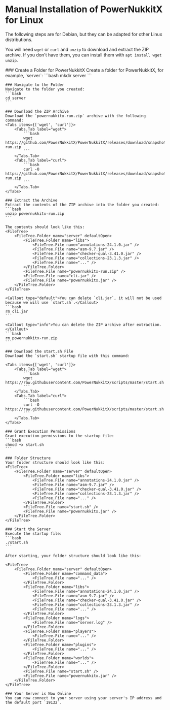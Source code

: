 
# Manual Installation of PowerNukkitX for Linux

The following steps are for Debian, but they can be adapted for other Linux distributions.

<Callout type="default">You will need `wget` or `curl` and `unzip` to download and extract the ZIP archive. If you don't have them, you can install them with `apt install wget unzip`.</Callout>

<Steps>
    ### Create a Folder for PowerNukkitX
    Create a folder for PowerNukkitX, for example, `server`:
    ```bash
    mkdir server
    ```

    ### Navigate to the Folder
    Navigate to the folder you created:
    ```bash
    cd server
    ```

    ### Download the ZIP Archive
    Download the `powernukkitx-run.zip` archive with the following command:
    <Tabs items={['wget', 'curl']}>
        <Tabs.Tab label="wget">
            ```bash
            wget https://github.com/PowerNukkitX/PowerNukkitX/releases/download/snapshot/powernukkitx-run.zip
            ```
        </Tabs.Tab>
        <Tabs.Tab label="curl">
            ```bash
            curl -O https://github.com/PowerNukkitX/PowerNukkitX/releases/download/snapshot/powernukkitx-run.zip
            ```
        </Tabs.Tab>
    </Tabs>

    ### Extract the Archive
    Extract the contents of the ZIP archive into the folder you created:
    ```bash
    unzip powernukkitx-run.zip
    ```

    The contents should look like this:
    <FileTree>
        <FileTree.Folder name="server" defaultOpen>
            <FileTree.Folder name="libs">
                <FileTree.File name="annotations-24.1.0.jar" />
                <FileTree.File name="asm-9.7.jar" />
                <FileTree.File name="checker-qual-3.41.0.jar" />
                <FileTree.File name="collections-23.1.3.jar" />
                <FileTree.File name="..." />
            </FileTree.Folder>
            <FileTree.File name="powernukkitx-run.zip" />
            <FileTree.File name="cli.jar" />
            <FileTree.File name="powernukkitx.jar" />
        </FileTree.Folder>
    </FileTree>

    <Callout type="default">You can delete `cli.jar`, it will not be used because we will use `start.sh`.</Callout>
    ```bash
    rm cli.jar
    ```

    <Callout type="info">You can delete the ZIP archive after extraction.</Callout>
    ```bash
    rm powernukkitx-run.zip
    ```

    ### Download the start.sh File
    Download the `start.sh` startup file with this command:

    <Tabs items={['wget', 'curl']}>
        <Tabs.Tab label="wget">
            ```bash
            wget https://raw.githubusercontent.com/PowerNukkitX/scripts/master/start.sh
            ```
        </Tabs.Tab>
        <Tabs.Tab label="curl">
            ```bash
            curl -O https://raw.githubusercontent.com/PowerNukkitX/scripts/master/start.sh
            ```
        </Tabs.Tab>
    </Tabs>

    ### Grant Execution Permissions
    Grant execution permissions to the startup file:
    ```bash
    chmod +x start.sh
    ```

    ### Folder Structure
    Your folder structure should look like this:
    <FileTree>
        <FileTree.Folder name="server" defaultOpen>
            <FileTree.Folder name="libs">
                <FileTree.File name="annotations-24.1.0.jar" />
                <FileTree.File name="asm-9.7.jar" />
                <FileTree.File name="checker-qual-3.41.0.jar" />
                <FileTree.File name="collections-23.1.3.jar" />
                <FileTree.File name="..." />
            </FileTree.Folder>
            <FileTree.File name="start.sh" />
            <FileTree.File name="powernukkitx.jar" />
        </FileTree.Folder>
    </FileTree>

    ### Start the Server
    Execute the startup file:
    ```bash
    ./start.sh
    ```

    After starting, your folder structure should look like this:

    <FileTree>
        <FileTree.Folder name="server" defaultOpen>
            <FileTree.Folder name="command_data">
                <FileTree.File name="..." />
            </FileTree.Folder>
            <FileTree.Folder name="libs">
                <FileTree.File name="annotations-24.1.0.jar" />
                <FileTree.File name="asm-9.7.jar" />
                <FileTree.File name="checker-qual-3.41.0.jar" />
                <FileTree.File name="collections-23.1.3.jar" />
                <FileTree.File name="..." />
            </FileTree.Folder>
            <FileTree.Folder name="logs">
                <FileTree.File name="server.log" />
            </FileTree.Folder>
            <FileTree.Folder name="players">
                <FileTree.File name="..." />
            </FileTree.Folder>
            <FileTree.Folder name="plugins">
                <FileTree.File name="..." />
            </FileTree.Folder>
            <FileTree.Folder name="worlds">
                <FileTree.File name="..." />
            </FileTree.Folder>
            <FileTree.File name="start.sh" />
            <FileTree.File name="powernukkitx.jar" />
        </FileTree.Folder>
    </FileTree>

    ### Your Server is Now Online
    You can now connect to your server using your server's IP address and the default port `19132`.
</Steps>

